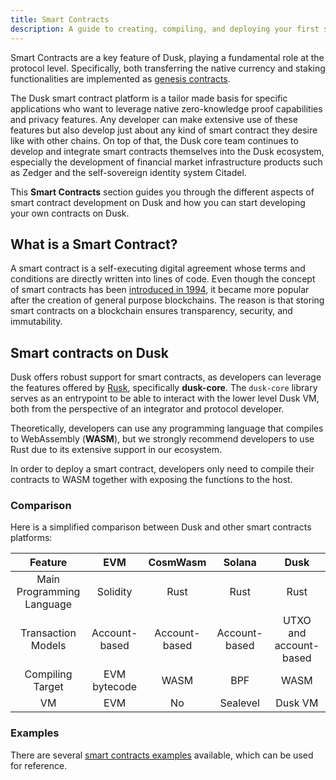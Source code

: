 ```yaml
---
title: Smart Contracts
description: A guide to creating, compiling, and deploying your first smart contract using Dusk.
---
```



Smart Contracts are a key feature of Dusk, playing a fundamental role at the protocol level. Specifically, both transferring the native currency and 
staking functionalities are implemented as <a href="https://github.com/dusk-network/rusk/tree/master/contracts" target="_blank">genesis contracts</a>.

The Dusk smart contract platform is a tailor made basis for specific applications who want to leverage native zero-knowledge proof capabilities and privacy features.
Any developer can make extensive use of these features but also develop just about any kind of smart contract they desire like with other chains. On top of that, the Dusk core team continues to develop and integrate smart contracts themselves into the Dusk ecosystem, especially the development of financial market infrastructure products such as Zedger and the self-sovereign identity system Citadel.

This **Smart Contracts** section guides you through the different aspects of smart contract development on Dusk and how you can start developing your own contracts on Dusk.

## What is a Smart Contract?

A smart contract is a self-executing digital agreement whose terms and conditions are directly written into lines of code. Even though the concept of smart contracts has been <a href="https://www.fon.hum.uva.nl/rob/Courses/InformationInSpeech/CDROM/Literature/LOTwinterschool2006/szabo.best.vwh.net/smart.contracts.html" target="_blank">introduced in 1994</a>, it became more popular after the creation of general purpose blockchains. The reason is that storing smart contracts on a blockchain ensures transparency, security, and immutability.

## Smart contracts on Dusk

Dusk offers robust support for smart contracts, as developers can leverage the features offered 
by <a href="https://github.com/dusk-network/rusk" target="_blank">Rusk</a>, specifically **dusk-core**.
The `dusk-core` library serves as an entrypoint to be able to interact with the lower level Dusk VM, both from the perspective of an integrator and protocol developer.

Theoretically, developers can use any programming language that compiles to WebAssembly (**WASM**), but we strongly recommend developers to use Rust due to its extensive support in our ecosystem.

In order to deploy a smart contract, developers only need to compile their contracts to WASM together with exposing the functions to the host. 

### Comparison

Here is a simplified comparison between Dusk and other smart contracts platforms:

|          Feature          |      EVM      |   CosmWasm    |    Solana     |          Dusk          |
| :-----------------------: | :-----------: | :-----------: | :-----------: | :--------------------: |
| Main Programming Language |   Solidity    |     Rust      |     Rust      |          Rust          |
|    Transaction Models     | Account-based | Account-based | Account-based | UTXO and account-based |
|     Compiling Target      | EVM bytecode  |     WASM      |      BPF      |          WASM          |
|            VM             |      EVM      |      No       |   Sealevel    |         Dusk VM        |


### Examples

There are several <a href="https://github.com/dusk-network/rusk/tree/master/contracts" target="_blank">smart contracts examples</a> available, which can be used for reference.

<CardGrid>
        <LinkCard title="Getting Started" href="/developer/smart-contract/getting-started" description="Install all necessary dependencies and tools to get started with Smart Contract development"/>
        <LinkCard title="My first contract" href="/developer/smart-contract/guides/my-first-contract" description="Dive directly into writing your first contract with a Step by Step guide"/>
        <LinkCard title="Cheat Sheet" href="/developer/smart-contract/cheat-sheet" description="Take a look at the cheat sheet for quick reference of concepts and code snippets"/>
</CardGrid>
